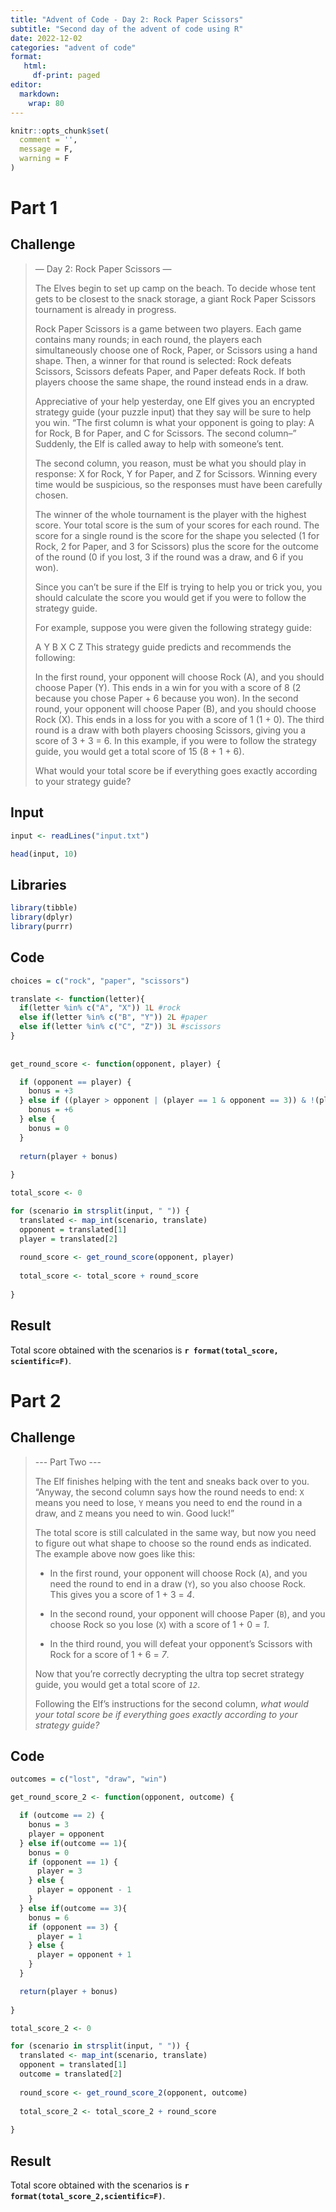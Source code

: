 ```yaml
---
title: "Advent of Code - Day 2: Rock Paper Scissors"
subtitle: "Second day of the advent of code using R"
date: 2022-12-02
categories: "advent of code"
format: 
   html:
     df-print: paged
editor: 
  markdown: 
    wrap: 80
---
```


```r
knitr::opts_chunk$set(
  comment = '',
  message = F, 
  warning = F
)
```

# Part 1

## Challenge

> --- Day 2: Rock Paper Scissors ---
>
> The Elves begin to set up camp on the beach. To decide whose tent gets to be
> closest to the snack storage, a giant Rock Paper Scissors tournament is
> already in progress.
>
> Rock Paper Scissors is a game between two players. Each game contains many
> rounds; in each round, the players each simultaneously choose one of Rock,
> Paper, or Scissors using a hand shape. Then, a winner for that round is
> selected: Rock defeats Scissors, Scissors defeats Paper, and Paper defeats
> Rock. If both players choose the same shape, the round instead ends in a draw.
>
> Appreciative of your help yesterday, one Elf gives you an encrypted strategy
> guide (your puzzle input) that they say will be sure to help you win. "The
> first column is what your opponent is going to play: A for Rock, B for Paper,
> and C for Scissors. The second column--" Suddenly, the Elf is called away to
> help with someone's tent.
>
> The second column, you reason, must be what you should play in response: X for
> Rock, Y for Paper, and Z for Scissors. Winning every time would be suspicious,
> so the responses must have been carefully chosen.
>
> The winner of the whole tournament is the player with the highest score. Your
> total score is the sum of your scores for each round. The score for a single
> round is the score for the shape you selected (1 for Rock, 2 for Paper, and 3
> for Scissors) plus the score for the outcome of the round (0 if you lost, 3 if
> the round was a draw, and 6 if you won).
>
> Since you can't be sure if the Elf is trying to help you or trick you, you
> should calculate the score you would get if you were to follow the strategy
> guide.
>
> For example, suppose you were given the following strategy guide:
>
> A Y B X C Z This strategy guide predicts and recommends the following:
>
> In the first round, your opponent will choose Rock (A), and you should choose
> Paper (Y). This ends in a win for you with a score of 8 (2 because you chose
> Paper + 6 because you won). In the second round, your opponent will choose
> Paper (B), and you should choose Rock (X). This ends in a loss for you with a
> score of 1 (1 + 0). The third round is a draw with both players choosing
> Scissors, giving you a score of 3 + 3 = 6. In this example, if you were to
> follow the strategy guide, you would get a total score of 15 (8 + 1 + 6).
>
> What would your total score be if everything goes exactly according to your
> strategy guide?

## Input

```r
input <- readLines("input.txt")

head(input, 10)
```

## Libraries

```r
library(tibble)
library(dplyr)
library(purrr)
```

## Code

```r

choices = c("rock", "paper", "scissors")

translate <- function(letter){
  if(letter %in% c("A", "X")) 1L #rock
  else if(letter %in% c("B", "Y")) 2L #paper
  else if(letter %in% c("C", "Z")) 3L #scissors
}
  
  
get_round_score <- function(opponent, player) {

  if (opponent == player) {
    bonus = +3
  } else if ((player > opponent | (player == 1 & opponent == 3)) & !(player == 3 & opponent == 1)) {
    bonus = +6
  } else {
    bonus = 0
  }
  
  return(player + bonus)
  
}
```

```r
total_score <- 0

for (scenario in strsplit(input, " ")) {
  translated <- map_int(scenario, translate)
  opponent = translated[1]
  player = translated[2]
  
  round_score <- get_round_score(opponent, player)
  
  total_score <- total_score + round_score
  
}
```

## Result

Total score obtained with the scenarios is
**`r format(total_score, scientific=F)`**.

# Part 2

## Challenge

> \-\-- Part Two \-\--
>
> The Elf finishes helping with the tent and sneaks back over to you. "Anyway,
> the second column says how the round needs to end: `X` means you need to lose,
> `Y` means you need to end the round in a draw, and `Z` means you need to win.
> Good luck!"
>
> The total score is still calculated in the same way, but now you need to
> figure out what shape to choose so the round ends as indicated. The example
> above now goes like this:
>
> -   In the first round, your opponent will choose Rock (`A`), and you need the
>     round to end in a draw (`Y`), so you also choose Rock. This gives you a
>     score of 1 + 3 = *4*.
>
> -   In the second round, your opponent will choose Paper (`B`), and you choose
>     Rock so you lose (`X`) with a score of 1 + 0 = *1*.
>
> -   In the third round, you will defeat your opponent's Scissors with Rock for
>     a score of 1 + 6 = *7*.
>
> Now that you're correctly decrypting the ultra top secret strategy guide, you
> would get a total score of *`12`*.
>
> Following the Elf's instructions for the second column, *what would your total
> score be if everything goes exactly according to your strategy guide?*

## Code

```r

outcomes = c("lost", "draw", "win")

get_round_score_2 <- function(opponent, outcome) {

  if (outcome == 2) {
    bonus = 3
    player = opponent
  } else if(outcome == 1){
    bonus = 0
    if (opponent == 1) {
      player = 3
    } else {
      player = opponent - 1
    }
  } else if(outcome == 3){
    bonus = 6
    if (opponent == 3) {
      player = 1
    } else {
      player = opponent + 1
    }
  }

  return(player + bonus)
  
}
```

```r
total_score_2 <- 0

for (scenario in strsplit(input, " ")) {
  translated <- map_int(scenario, translate)
  opponent = translated[1]
  outcome = translated[2]
  
  round_score <- get_round_score_2(opponent, outcome)
  
  total_score_2 <- total_score_2 + round_score
  
}
```

## Result

Total score obtained with the scenarios is
**`r format(total_score_2,scientific=F)`**.
